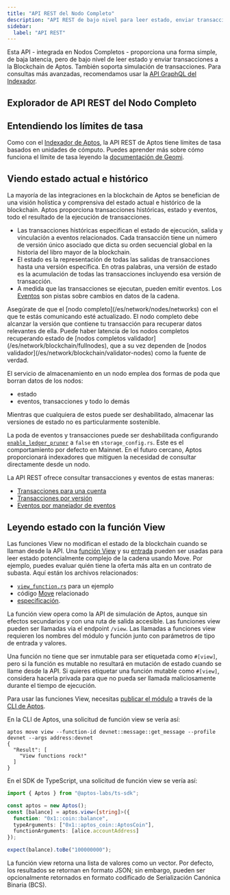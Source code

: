 ```yaml
---
title: "API REST del Nodo Completo"
description: "API REST de bajo nivel para leer estado, enviar transacciones y simular operaciones en la blockchain de Aptos"
sidebar:
  label: "API REST"
---
```



Esta API - integrada en Nodos Completos - proporciona una forma simple, de baja latencia, pero de bajo nivel de leer estado y enviar transacciones a la Blockchain de Aptos. También soporta simulación de transacciones.
Para consultas más avanzadas, recomendamos usar la [API GraphQL del Indexador](/es/build/indexer).

## Explorador de API REST del Nodo Completo

<CardGrid>
  <LinkCard href="https://fullnode.mainnet.aptoslabs.com/v1/spec#/" title="API REST del Nodo Completo de Mainnet" description="Explorador de API REST para Mainnet" target="_blank" />

  <LinkCard href="https://fullnode.testnet.aptoslabs.com/v1/spec#/" title="API REST del Nodo Completo de Testnet" description="Explorador de API REST para Testnet" target="_blank" />

  <LinkCard href="https://fullnode.devnet.aptoslabs.com/v1/spec#/" title="API REST del Nodo Completo de Devnet" description="Explorador de API REST para Devnet" target="_blank" />
</CardGrid>

## Entendiendo los límites de tasa

Como con el [Indexador de Aptos](/es/build/indexer/indexer-api), la API REST de Aptos tiene límites de tasa basados en unidades de cómputo. Puedes aprender más sobre cómo funciona el límite de tasa leyendo la [documentación de Geomi](https://geomi.dev/docs/admin/billing).

## Viendo estado actual e histórico

La mayoría de las integraciones en la blockchain de Aptos se benefician de una visión holística y comprensiva del estado actual e
histórico de la blockchain. Aptos proporciona transacciones históricas, estado y eventos, todo el resultado de
la ejecución de transacciones.

- Las transacciones históricas especifican el estado de ejecución, salida y vinculación a eventos relacionados. Cada transacción tiene un número de
  versión único asociado que dicta su orden secuencial global en la historia del libro mayor de la blockchain.
- El estado es la representación de todas las salidas de transacciones hasta una versión específica. En otras palabras, una versión de estado
  es la acumulación de todas las transacciones incluyendo esa versión de transacción.
- A medida que las transacciones se ejecutan, pueden emitir eventos. Los [Eventos](/es/network/blockchain/events) son pistas sobre cambios en datos
  de la cadena.

<Aside type="note">
  Asegúrate de que el [nodo completo](/es/network/nodes/networks) con el que te estás comunicando esté actualizado. El nodo completo debe alcanzar la
  versión que contiene tu transacción para recuperar datos relevantes de ella. Puede haber latencia de los nodos completos
  recuperando estado de [nodos completos validador](/es/network/blockchain/fullnodes), que a su vez dependen de
  [nodos validador](/es/network/blockchain/validator-nodes) como la fuente de verdad.
</Aside>

El servicio de almacenamiento en un nodo emplea dos formas de poda que borran datos de los nodos:

- estado
- eventos, transacciones y todo lo demás

Mientras que cualquiera de estos puede ser deshabilitado, almacenar las versiones de estado no es particularmente sostenible.

La poda de eventos y transacciones puede ser deshabilitada configurando [`enable_ledger_pruner`](https://github.com/aptos-labs/aptos-core/blob/cf0bc2e4031a843cdc0c04e70b3f7cd92666afcf/config/src/config/storage_config.rs#L141)
a `false` en `storage_config.rs`. Este es el comportamiento por defecto en Mainnet. En el futuro cercano, Aptos proporcionará indexadores
que mitiguen la necesidad de consultar directamente desde un nodo.

La API REST ofrece consultar transacciones y eventos de estas maneras:

- [Transacciones para una cuenta](https://api.devnet.aptoslabs.com/v1/spec#/operations/get_account_transactions)
- [Transacciones por versión](https://api.devnet.aptoslabs.com/v1/spec#/operations/get_transaction_by_version)
- [Eventos por manejador de eventos](https://api.devnet.aptoslabs.com/v1/spec#/operations/get_events_by_event_handle)

## Leyendo estado con la función View

Las funciones View no modifican el estado de la blockchain cuando se llaman desde la API. Una [función View](https://github.com/aptos-labs/aptos-core/blob/main/api/src/view_function.rs)
y su [entrada](https://github.com/aptos-labs/aptos-core/blob/main/api/types/src/view.rs) pueden ser usadas para leer
estado potencialmente complejo de la cadena usando Move. Por ejemplo, puedes evaluar quién tiene la oferta más alta en un contrato
de subasta. Aquí están los archivos relacionados:

- [`view_function.rs`](https://github.com/aptos-labs/aptos-core/blob/main/api/src/tests/view_function.rs) para un ejemplo
- código [Move](https://github.com/aptos-labs/aptos-core/blob/90c33dc7a18662839cd50f3b70baece0e2dbfc71/aptos-move/framework/aptos-framework/sources/coin.move#L226) relacionado
- [especificación](https://github.com/aptos-labs/aptos-core/blob/90c33dc7a18662839cd50f3b70baece0e2dbfc71/api/doc/spec.yaml#L8513).

La función view opera como la API de simulación de Aptos,
aunque sin efectos secundarios y con una ruta de salida accesible. Las funciones view pueden ser llamadas via el endpoint `/view`. Las llamadas
a funciones view requieren los nombres del módulo y función junto con parámetros de tipo de entrada y valores.

Una función no tiene que ser inmutable para ser etiquetada como `#[view]`, pero si la función es mutable no resultará en
mutación de estado cuando se llame desde la API. Si quieres etiquetar una función mutable como `#[view]`, considera hacerla privada
para que no pueda ser llamada maliciosamente durante el tiempo de ejecución.

Para usar las funciones View, necesitas [publicar el módulo](/es/build/cli/working-with-move-contracts)
a través de la [CLI de Aptos](/es/build/cli).

En la CLI de Aptos, una solicitud de función view se vería así:

```shellscript filename="Terminal"
aptos move view --function-id devnet::message::get_message --profile devnet --args address:devnet
{
  "Result": [
    "View functions rock!"
  ]
}
```

En el SDK de TypeScript, una solicitud de función view se vería así:

```typescript filename="index.ts"
import { Aptos } from "@aptos-labs/ts-sdk";

const aptos = new Aptos();
const [balance] = aptos.view<[string]>({
  function: "0x1::coin::balance",
  typeArguments: ["0x1::aptos_coin::AptosCoin"],
  functionArguments: [alice.accountAddress]
});

expect(balance).toBe("100000000");
```

La función view retorna una lista de valores como un vector. Por defecto, los resultados se retornan en formato JSON; sin embargo,
pueden ser opcionalmente retornados en formato codificado de Serialización Canónica Binaria (BCS).

